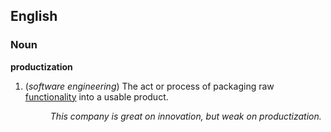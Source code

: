 ==English==

===Noun===
'''productization'''

# (''software engineering'') The act or process of packaging raw [[functionality]] into a usable product.
#: ''This company is great on innovation, but weak on productization.''